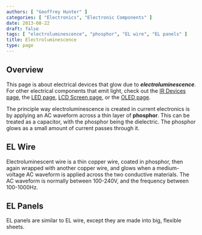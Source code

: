 ```yaml
---
authors: [ "Geoffrey Hunter" ]
categories: [ "Electronics", "Electronic Components" ]
date: 2013-08-22
draft: false
tags: [ "electroluminescence", "phosphor", "EL wire", "EL panels" ]
title: Electroluminescence
type: page
---
```


## Overview

This page is about electrical devices that glow due to _**electroluminescence**_. For other electrical components that emit light, check out the [IR Devices page,](/electronics/components/ir-devices) the [LED page](/docs/electronics/components/diodes/light-emitting-diodes-leds/index.mdx), [LCD Screen page](/electronics/components/lcd-screens), or the [OLED page](/electronics/components/oled-screens).

The principle way electroluminescence is created in current electronics is by applying an AC waveform across a thin layer of **phosphor**. This can be treated as a capacitor, with the phosphor being the dielectric. The phosphor glows as a small amount of  current passes through it.

## EL Wire

Electroluminescent wire is a thin copper wire, coated in phosphor, then again wrapped with another copper wire, and glows when a medium-voltage AC waveform is applied across the two conductive materials. The AC waveform is normally between 100-240V, and the frequency between 100-1000Hz.

## EL Panels

EL panels are similar to EL wire, except they are made into big, flexible sheets.
